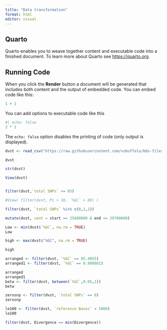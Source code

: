 ```yaml
---
title: "Data transformation"
format: html
editor: visual
---
```


## Quarto

Quarto enables you to weave together content and executable code into a finished document. To learn more about Quarto see <https://quarto.org>.

## Running Code

When you click the **Render** button a document will be generated that includes both content and the output of embedded code. You can embed code like this:

```r
1 + 1
```

You can add options to executable code like this

```r
#| echo: false
2 * 2
```

The `echo: false` option disables the printing of code (only output is displayed).

```r
dvst <- read_csv("https://raw.githubusercontent.com/vsbuffalo/bds-files/master/chapter-08-r/Dataset_S1.txt")

dvst

str(dvst)

View(dvst)



```

```r

filter(dvst,`total SNPs` >= 85)

#View( filter(dvst, Pi > 16, `%GC` > 80) )

filter(dvst, `total SNPs` %in% c(0,1,2))
```

```r
mutate(dvst, cent = start >= 25800000 & end <= 29700000)
```

```r
Low <- min(dvst$`%GC`, na.rm = TRUE)
Low

high <- max(dvst$"%GC", na.rm = TRUE)

high

arranged <- filter(dvst, `%GC` == 85.4855)
arranged1 <- filter(dvst, `%GC` == 0.800801)

arranged
arranged1
betw <- filter(dvst, between(`%GC`,0.05,1))
betw

zerosnp <- filter(dvst, `total SNPs` == 0)
zerosnp

le100 <- filter(dvst, `reference Bases` < 1000)
le100

filter(dvst, Divergence == min(Divergence))
```
